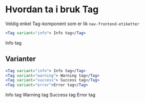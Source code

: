 
<Meta title="ds-react/tag/intro" />

# Hvordan ta i bruk Tag

Veldig enkel Tag-komponent som er lik `nav-frontend-etiketter`

```jsx
<Tag variant="info"> Info tag</Tag>
```

<Canvas>
  <Tag variant="info"> Info tag</Tag>
</Canvas>

## Varianter

```jsx
<Tag variant="info"> Info tag</Tag>
<Tag variant="warning"> Warning tag</Tag>
<Tag variant="success"> Success tag</Tag>
<Tag variant="error">Error tag</Tag>
```

<Canvas>
  <Tag variant="info"> Info tag</Tag>
  <Tag variant="warning"> Warning tag</Tag>
  <Tag variant="success"> Success tag</Tag>
  <Tag variant="error">Error tag</Tag>
</Canvas>
